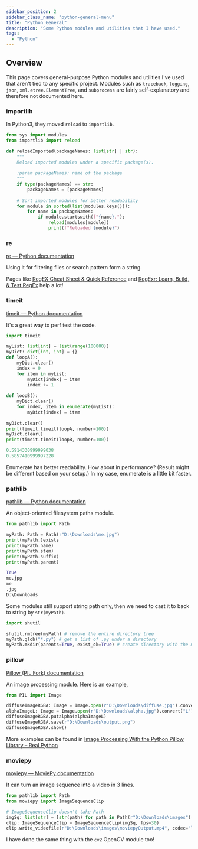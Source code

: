 ```yaml
---
sidebar_position: 2
sidebar_class_name: "python-general-menu"
title: "Python General"
description: "Some Python modules and utilities that I have used."
tags:
  - "Python"
---
```


## Overview

This page covers general-purpose Python modules and utilities I've used that aren't tied to any specific project.
Modules such as `traceback`, `logging`, `json`, `xml.etree.ElementTree`, and `subprocess` are fairly self-explanatory and therefore not documented here.

### importlib

In Python3, they moved `reload` to `importlib`.

```python copy showLineNumbers
from sys import modules
from importlib import reload

def reloadImported(packageNames: list[str] | str):
    """
    Reload imported modules under a specific package(s).
    
    :param packageNames: name of the package
    """
    if type(packageNames) == str:
        packageNames = [packageNames]
    
    # Sort imported modules for better readability
    for module in sorted(list(modules.keys())):
        for name in packageNames:
            if module.startswith(f"{name}."):
                reload(modules[module])
                print(f"Reloaded {module}")
```

### re

[re — Python documentation](https://docs.python.org/3/library/re.html)

Using it for filtering files or search pattern form a string.

Pages like [RegEX Cheat Sheet & Quick Reference](https://quickref.me/regex.html) and [RegExr: Learn, Build, & Test RegEx](https://regexr.com) help a lot!

### timeit

[timeit — Python documentation](https://docs.python.org/3/library/timeit.html)

It's a great way to perf test the code. 

```python copy showLineNumbers title="Input"
import timeit

myList: list[int] = list(range(100000))
myDict: dict[int, int] = {}
def loopA():
    myDict.clear()
    index = 0
    for item in myList:
        myDict[index] = item
        index += 1
        
def loopB():
    myDict.clear()
    for index, item in enumerate(myList):
        myDict[index] = item
        
myDict.clear()
print(timeit.timeit(loopA, number=100))
myDict.clear()
print(timeit.timeit(loopB, number=100))
```

```python copy showLineNumbers title="Output"
0.5914330999999038
0.5857410999997228
```

Enumerate has better readability. How about in performance? (Result might be different based on your setup.) In my case, enumerate is a little bit faster.

### pathlib

[pathlib — Python documentation](https://docs.python.org/3/library/pathlib.html)

An object-oriented filesystem paths module.

```python copy showLineNumbers title="Input"
from pathlib import Path

myPath: Path = Path(r"D:\Downloads\me.jpg")
print(myPath.)exists
print(myPath.name)
print(myPath.stem)
print(myPath.suffix)
print(myPath.parent)
```

```python copy showLineNumbers title="Output"
True
me.jpg
me
.jpg
D:\Downloads
```

Some modules still support string path only, then we need to cast it to back to string by `str(myPath)`.

```python copy showLineNumbers title="Handy fucntions"
import shutil

shutil.rmtree(myPath) # remove the entire directory tree
myPath.glob("*.py") # get a list of .py under a directory
myPath.mkdir(parents=True, exist_ok=True) # create directory with the missing parents and won't raise FileExistsError
```

### pillow

[Pillow (PIL Fork) documentation](https://pillow.readthedocs.io/en/stable/reference/index.html)

An image processing module. Here is an example,


```python copy showLineNumbers title="Apply alpha"
from PIL import Image

diffuseImageRGBA: Image = Image.open(r"D:\Downloads\diffuse.jpg").convert("RGBA")
alphaImageL: Image = Image.open(r"D:\Downloads\alpha.jpg").convert("L")
diffuseImageRGBA.putalpha(alphaImageL)
diffuseImageRGBA.save(r"D:\Downloads\output.png")
diffuseImageRGBA.show()
```

More examples can be found in [Image Processing With the Python Pillow Library – Real Python](https://realpython.com/image-processing-with-the-python-pillow-library/)

### moviepy

[moviepy — MoviePy documentation](https://zulko.github.io/moviepy/reference/reference/moviepy.html)

It can turn an image sequence into a video in 3 lines.

```python copy showLineNumbers title="From exr sequence to mp4"
from pathlib import Path
from moviepy import ImageSequenceClip

# ImageSequenceClip doesn't take Path
imgSq: list[str] = [str(path) for path in Path(r"D:\Downloads\images").glob("*.exr")]
clip: ImageSequenceClip = ImageSequenceClip(imgSq, fps=30)
clip.write_videofile(r"D:\Downloads\images\moviepyOutput.mp4", codec="libx264")
```

I have done the same thing with the `cv2` OpenCV module too!